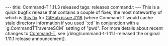 ---
title: Command-T 1.11.3 released
tags: releases command.t
---
This is a quick bugfix release that contains a couple of fixes, the most noteworthy of which is [https://github.com/wincent/command-t/commit/f4ed2e03ae2bc54854f578f0c1abd3426c18f813 this fix] for [https://github.com/wincent/command-t/issues/118 GitHub issue <nowiki>#</nowiki>118] (where Command-T would cache stale directory information if you used `:cd` in conjunction with a `g:CommandTTraverseSCM` setting of "pwd". For more details about recent changes to [[Command-T]], see [/blog/command-t-1.11.1-released the original 1.11.1 release announcement].
